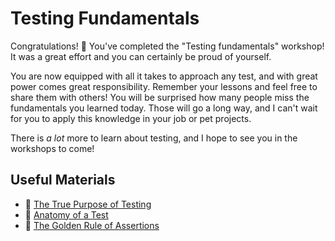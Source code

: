 # Testing Fundamentals

<EpicVideo url="https://www.epicweb.dev/workshops/testing-fundamentals/testing-fundamentals-workshop-outro/testing-fundamentals-workshop-outro" />

Congratulations! :tada: You've completed the "Testing fundamentals" workshop! It was a great effort and you can certainly be proud of yourself.

You are now equipped with all it takes to approach any test, and with great power comes great responsibility. Remember your lessons and feel free to share them with others! You will be surprised how many people miss the fundamentals you learned today. Those will go a long way, and I can't wait for you to apply this knowledge in your job or pet projects.

There is _a lot_ more to learn about testing, and I hope to see you in the workshops to come!

## Useful Materials

- 📜 [The True Purpose of Testing](https://www.epicweb.dev/the-true-purpose-of-testing)
- 📜 [Anatomy of a Test](https://www.epicweb.dev/anatomy-of-a-test)
- 📜 [The Golden Rule of Assertions](https://www.epicweb.dev/the-golden-rule-of-assertions)
